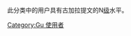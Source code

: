{{Empty category}}
此分类中的用户具有古加拉提文的N[[Wikipedia:巴別#開始使用巴別語言模板|级]]水平。

[[Category:Gu_使用者|Category:Gu 使用者]]